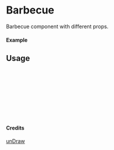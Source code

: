 
<Meta of={Barbecue} title="unDraw/Barbecue" />

# Barbecue

Barbecue component with different props.

#### Example

<Canvas of={Barbecue.Primary} />

## Usage

```ts
import { Barbecue } from "yadl-ui";

const Example = () => {
  return (
      <Barbecue />
  );
};

export default Example;
```

#### Credits
[unDraw](https://undraw.co/illustrations)
